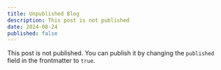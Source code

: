 ```yaml
---
title: Unpublished Blog
description: This post is not published
date: 2024-08-24
published: false
---
```


This post is not published. You can publish it by changing the `published` field in the frontmatter to `true`.
